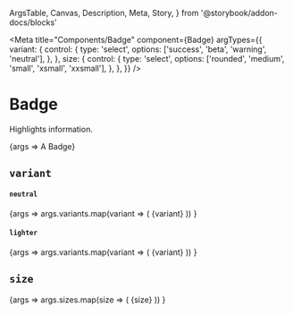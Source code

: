   ArgsTable,
  Canvas,
  Description,
  Meta,
  Story,
} from '@storybook/addon-docs/blocks'

<Meta
  title="Components/Badge"
  component={Badge}
  argTypes={{
    variant: {
      control: {
        type: 'select',
        options: ['success', 'beta', 'warning', 'neutral'],
      },
    },
    size: {
      control: {
        type: 'select',
        options: ['rounded', 'medium', 'small', 'xsmall', 'xxsmall'],
      },
    },
  }}
/>

# Badge

<Description>Highlights information.</Description>

<Canvas>
  <Story name="default" args={{}}>
    {args => <Badge {...args}>A Badge</Badge>}
  </Story>
</Canvas>

## `variant`

#### `neutral`

<Canvas>
  <Story
    name="neutral"
    args={{
      variants: ['success', 'beta', 'error', 'info', 'neutral'],
    }}
  >
    {args =>
      args.variants.map(variant => (
        <Badge key={variant} variant={variant} mx={1}>
          {variant}
        </Badge>
      ))
    }
  </Story>
</Canvas>

#### `lighter`

<Canvas>
  <Story
    name="light"
    args={{
      variants: [
        'light-success',
        'light-beta',
        'light-error',
        'light-info',
        'light-neutral',
      ],
    }}
  >
    {args =>
      args.variants.map(variant => (
        <Badge key={variant} variant={variant} mx={1}>
          {variant}
        </Badge>
      ))
    }
  </Story>
</Canvas>

## `size`

<Canvas>
  <Story
    name="medium"
    args={{
      sizes: ['medium', 'small', 'xsmall', 'xxsmall', 'rounded'],
    }}
  >
    {args =>
      args.sizes.map(size => (
        <Badge key={size} size={size} mx={1}>
          {size}
        </Badge>
      ))
    }
  </Story>
</Canvas>

<ArgsTable of={Badge} />
